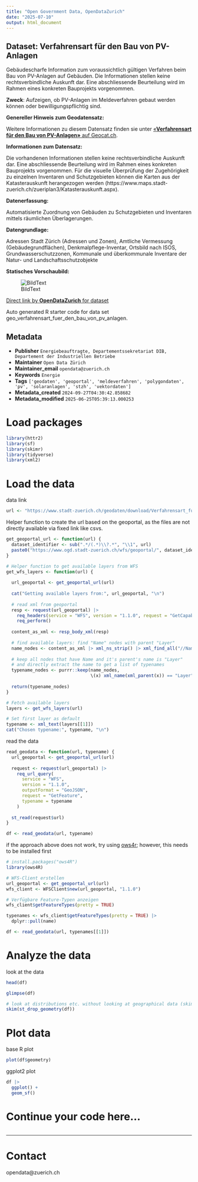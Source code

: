 ```yaml
---
title: "Open Government Data, OpenDataZurich"
date: "2025-07-10"
output: html_document
---
```


## Dataset: Verfahrensart für den Bau von PV-Anlagen

Gebäudescharfe Information zum voraussichtlich gültigen Verfahren beim Bau von PV-Anlagen auf Gebäuden. 
Die Informationen stellen keine rechtsverbindliche Auskunft dar. Eine abschliessende Beurteilung wird im Rahmen eines konkreten Bauprojekts vorgenommen.

**Zweck**: Aufzeigen, ob PV-Anlagen im Meldeverfahren gebaut werden können oder bewilligungspflichtig sind.

**Genereller Hinweis zum Geodatensatz:**


Weitere Informationen zu diesem Datensatz finden sie unter [«**Verfahrensart für den Bau von PV-Anlagen»** auf Geocat.ch](https://www.geocat.ch/geonetwork/srv/ger/catalog.search#/metadata/b2001940-b7a4-40c4-872e-c81832419060).				
			   

**Informationen zum Datensatz:**

Die vorhandenen Informationen stellen keine rechtsverbindliche Auskunft dar. Eine abschliessende Beurteilung wird im Rahmen eines konkreten Bauprojekts vorgenommen.
Für die visuelle Überprüfung der Zugehörigkeit zu einzelnen Inventaren und Schutzgebieten können die Karten aus der Katasterauskunft herangezogen werden (https://www.maps.stadt-zuerich.ch/zueriplan3/Katasterauskunft.aspx).


**Datenerfassung:**

Automatisierte Zuordnung von Gebäuden zu Schutzgebieten und Inventaren mittels räumlichen Überlagerungen.

**Datengrundlage:**

Adressen Stadt Zürich (Adressen und Zonen), Amtliche Vermessung (Gebäudegrundflächen), Denkmalpflege-Inventar, Ortsbild nach ISOS, Grundwasserschutzzonen, Kommunale und überkommunale Inventare der Natur- und Landschaftsschutzobjekte

**Statisches Vorschaubild:**

![BildText](https://www.gis.stadt-zuerich.ch/zueriplan_docs/geocat/b2001940-b7a4-40c4-872e-c81832419060.png)



[Direct link by **OpenDataZurich** for dataset](https://data.stadt-zuerich.ch/dataset/geo_verfahrensart_fuer_den_bau_von_pv_anlagen)

Auto generated R starter code for data set geo_verfahrensart_fuer_den_bau_von_pv_anlagen.

## Metadata

- **Publisher** `Energiebeauftragte, Departementssekretariat DIB, Departement der Industriellen Betriebe`
- **Maintainer** `Open Data Zürich`
- **Maintainer_email** `opendata@zuerich.ch`
- **Keywords** `Energie`
- **Tags** `['geodaten', 'geoportal', 'meldeverfahren', 'polygondaten', 'pv', 'solaranlagen', 'stzh', 'vektordaten']`
- **Metadata_created** `2024-09-27T04:30:42.858682`
- **Metadata_modified** `2025-06-25T05:39:13.000253`


# Load packages

```r
library(httr2)
library(sf)
library(skimr)
library(tidyverse)
library(xml2)
```

# Load the data

data link
```r
url <- "https://www.stadt-zuerich.ch/geodaten/download/Verfahrensart_fuer_den_Bau_von_PV_Anlagen?format=geojson_link"
```


Helper function to create the url based on the geoportal, as the files are not directly available via fixed link like csvs.
```r
get_geoportal_url <- function(url) {
  dataset_identifier <- sub(".*/(.*)\\?.*", "\\1", url)
  paste0("https://www.ogd.stadt-zuerich.ch/wfs/geoportal/", dataset_identifier)
}
```

```r
# Helper function to get available layers from WFS
get_wfs_layers <- function(url) {
  
  url_geoportal <- get_geoportal_url(url)
  
  cat("Getting available layers from:", url_geoportal, "\n")
  
  # read xml from geoportal
  resp <- request(url_geoportal) |> 
    req_headers(service = "WFS", version = "1.1.0", request = "GetCapabilities") |> 
    req_perform()
  
  content_as_xml <- resp_body_xml(resp)
  
  # find available layers: find "Name" nodes with parent "Layer"
  name_nodes <- content_as_xml |> xml_ns_strip() |> xml_find_all("//Name")
  
  # keep all nodes that have Name and it's parent's name is "Layer"
  # and directly extract the name to get a list of typenames
  typename_nodes <- purrr::keep(name_nodes,
                                \(x) xml_name(xml_parent(x)) == "Layer")
  
  return(typename_nodes)
}

# Fetch available layers
layers <- get_wfs_layers(url)

# Set first layer as default
typename <- xml_text(layers[[1]])
cat("Chosen typename:", typename, "\n")
```

read the data
```r
read_geodata <- function(url, typename) {
  url_geoportal <- get_geoportal_url(url)
  
  request <- request(url_geoportal) |>
    req_url_query(
      service = "WFS",
      version = "1.1.0",
      outputFormat = "GeoJSON",
      request = "GetFeature",
      typename = typename
    )
  
  st_read(request$url)
}

df <- read_geodata(url, typename)
```

if the approach above does not work, try using [ows4r](https://eblondel.github.io/ows4R/); however, this needs to be installed first
```r
# install.packages("ows4R")
library(ows4R)

# WFS-Client erstellen
url_geoportal <- get_geoportal_url(url)
wfs_client <- WFSClient$new(url_geoportal, "1.1.0")

# Verfügbare Feature-Typen anzeigen
wfs_client$getFeatureTypes(pretty = TRUE)

typenames <- wfs_client$getFeatureTypes(pretty = TRUE) |> 
  dplyr::pull(name)

df <- read_geodata(url, typenames[[1]])
```

# Analyze the data

look at the data
```r
head(df)
```

```r
glimpse(df)
```

```r
# look at distributions etc. without looking at geographical data (skim cannot deal with geometries)
skim(st_drop_geometry(df))
```

# Plot data

base R plot
```r
plot(df$geometry)
```

ggplot2 plot
```r
df |>
  ggplot() +
  geom_sf()
```

# Continue your code here...

```r

```

------------------------------------------------------------------------

# Contact

opendata@zuerich.ch

